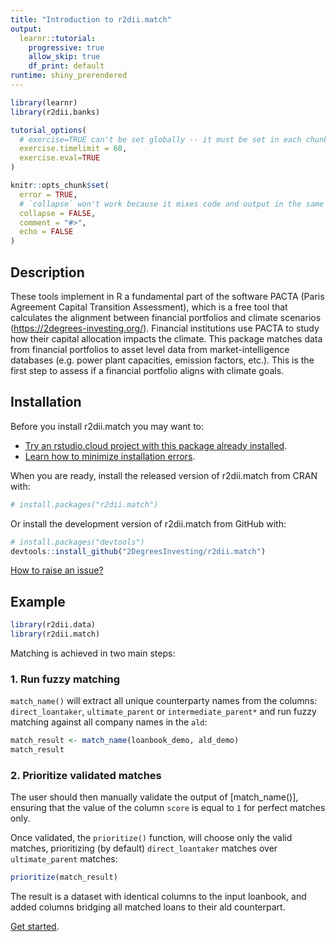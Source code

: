 ```yaml
---
title: "Introduction to r2dii.match"
output: 
  learnr::tutorial:
    progressive: true
    allow_skip: true
    df_print: default
runtime: shiny_prerendered
---
```



```r
library(learnr)
library(r2dii.banks)

tutorial_options(
  # exercise=TRUE can't be set globally -- it must be set in each chunk
  exercise.timelimit = 60,
  exercise.eval=TRUE
)

knitr::opts_chunk$set(
  error = TRUE,
  # `collapse` won't work because it mixes code and output in the same console
  collapse = FALSE,
  comment = "#>", 
  echo = FALSE
)
```


## Description



These tools implement in R a fundamental part of
the software PACTA (Paris Agreement Capital Transition Assessment),
which is a free tool that calculates the alignment between financial
portfolios and climate scenarios (<https://2degrees-investing.org/>).
Financial institutions use PACTA to study how their capital
allocation impacts the climate. This package matches data from
financial portfolios to asset level data from market-intelligence
databases (e.g. power plant capacities, emission factors, etc.). This
is the first step to assess if a financial portfolio aligns with
climate goals.

## Installation

Before you install r2dii.match you may want to:

* [Try an rstudio.cloud project with this package already installed](https://rstudio.cloud/project/1424833).
* [Learn how to minimize installation errors](https://gist.github.com/maurolepore/a0187be9d40aee95a43f20a85f4caed6#installation).

When you are ready, install the released version of r2dii.match from CRAN with:

```r
# install.packages("r2dii.match")
```

Or install the development version of r2dii.match from GitHub with:

```r
# install.packages("devtools")
devtools::install_github("2DegreesInvesting/r2dii.match")
```

[How to raise an issue?](https://2degreesinvesting.github.io/posts/2020-06-26-instructions-to-raise-an-issue/)

## Example

```r
library(r2dii.data)
library(r2dii.match)
```

Matching is achieved in two main steps:

### 1. Run fuzzy matching

`match_name()` will extract all unique counterparty names from the columns: `direct_loantaker`, `ultimate_parent` or `intermediate_parent*` and run fuzzy matching against all company names in the `ald`:

```r
match_result <- match_name(loanbook_demo, ald_demo)
match_result 
```

### 2. Prioritize validated matches

The user should then manually validate the output of [match_name()], ensuring that the value of the column `score` is equal to `1` for perfect matches only.

Once validated, the `prioritize()` function, will choose only the valid matches, prioritizing (by default) `direct_loantaker` matches over `ultimate_parent` matches: 

```r
prioritize(match_result)
```

The result is a dataset with identical columns to the input loanbook, and added columns bridging all matched loans to their ald counterpart.

[Get started](https://2degreesinvesting.github.io/r2dii.match/articles/r2dii-match.html).
